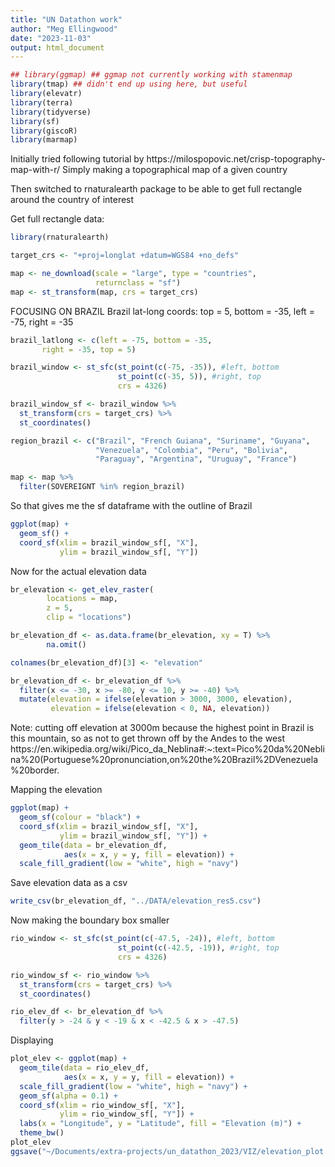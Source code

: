 ```yaml
---
title: "UN Datathon work"
author: "Meg Ellingwood"
date: "2023-11-03"
output: html_document
---
```


```r
## library(ggmap) ## ggmap not currently working with stamenmap
library(tmap) ## didn't end up using here, but useful
library(elevatr)
library(terra)
library(tidyverse)
library(sf)
library(giscoR)
library(marmap)

```

Initially tried following tutorial by https://milospopovic.net/crisp-topography-map-with-r/
Simply making a topographical map of a given country


Then switched to rnaturalearth package to be able to get full rectangle around the country of interest

Get full rectangle data:
```r
library(rnaturalearth)

target_crs <- "+proj=longlat +datum=WGS84 +no_defs"

map <- ne_download(scale = "large", type = "countries",
                   returnclass = "sf")
map <- st_transform(map, crs = target_crs)
```


FOCUSING ON BRAZIL
Brazil lat-long coords: top = 5, bottom = -35, left = -75, right = -35
```r
brazil_latlong <- c(left = -75, bottom = -35,
       right = -35, top = 5)

brazil_window <- st_sfc(st_point(c(-75, -35)), #left, bottom
                        st_point(c(-35, 5)), #right, top
                        crs = 4326)

brazil_window_sf <- brazil_window %>% 
  st_transform(crs = target_crs) %>% 
  st_coordinates()

region_brazil <- c("Brazil", "French Guiana", "Suriname", "Guyana",
                   "Venezuela", "Colombia", "Peru", "Bolivia", 
                   "Paraguay", "Argentina", "Uruguay", "France")

map <- map %>% 
  filter(SOVEREIGNT %in% region_brazil)
```

So that gives me the sf dataframe with the outline of Brazil
```r
ggplot(map) +
  geom_sf() +
  coord_sf(xlim = brazil_window_sf[, "X"],
           ylim = brazil_window_sf[, "Y"]) 
```

Now for the actual elevation data
```r
br_elevation <- get_elev_raster(
		locations = map, 
		z = 5, 
		clip = "locations") 

br_elevation_df <- as.data.frame(br_elevation, xy = T) %>%
		na.omit()

colnames(br_elevation_df)[3] <- "elevation"

br_elevation_df <- br_elevation_df %>% 
  filter(x <= -30, x >= -80, y <= 10, y >= -40) %>% 
  mutate(elevation = ifelse(elevation > 3000, 3000, elevation), 
         elevation = ifelse(elevation < 0, NA, elevation))

```
Note: cutting off elevation at 3000m because the highest point in Brazil is this mountain, so as not to get thrown off by the Andes to the west
https://en.wikipedia.org/wiki/Pico_da_Neblina#:~:text=Pico%20da%20Neblina%20(Portuguese%20pronunciation,on%20the%20Brazil%2DVenezuela%20border.



Mapping the elevation
```r
ggplot(map) +
  geom_sf(colour = "black") +
  coord_sf(xlim = brazil_window_sf[, "X"],
           ylim = brazil_window_sf[, "Y"]) +
  geom_tile(data = br_elevation_df, 
  			aes(x = x, y = y, fill = elevation)) +
  scale_fill_gradient(low = "white", high = "navy")
```
Save elevation data as a csv
```r
write_csv(br_elevation_df, "../DATA/elevation_res5.csv")
```

Now making the boundary box smaller
```r
rio_window <- st_sfc(st_point(c(-47.5, -24)), #left, bottom
                        st_point(c(-42.5, -19)), #right, top
                        crs = 4326)

rio_window_sf <- rio_window %>% 
  st_transform(crs = target_crs) %>% 
  st_coordinates()

rio_elev_df <- br_elevation_df %>% 
  filter(y > -24 & y < -19 & x < -42.5 & x > -47.5)
```
Displaying
```r
plot_elev <- ggplot(map) +
  geom_tile(data = rio_elev_df, 
  			aes(x = x, y = y, fill = elevation)) +
  scale_fill_gradient(low = "white", high = "navy") +
  geom_sf(alpha = 0.1) +
  coord_sf(xlim = rio_window_sf[, "X"],
           ylim = rio_window_sf[, "Y"]) +
  labs(x = "Longitude", y = "Latitude", fill = "Elevation (m)") +
  theme_bw()
plot_elev
ggsave("~/Documents/extra-projects/un_datathon_2023/VIZ/elevation_plot.jpg")
```

